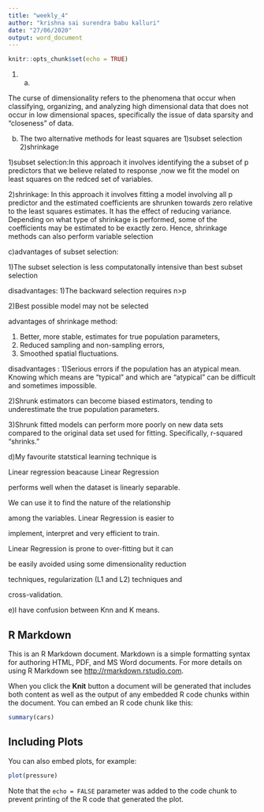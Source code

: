 ---
title: "weekly_4"
author: "krishna sai surendra babu kalluri"
date: "27/06/2020"
output: word_document
---

```{r setup, include=FALSE}
knitr::opts_chunk$set(echo = TRUE)
```

1) a)

 The curse of dimensionality refers to the phenomena that occur when classifying, organizing, and analyzing high dimensional data that does not occur in low dimensional spaces, specifically the issue of data sparsity and “closeness” of data.
 
 b) The two alternative methods for least squares are 
 1)subset selection 2)shrinkage 
 
 1)subset selection:In this approach it involves identifying the a subset of p predictors that we believe related to response ,now we fit the model on least squares on the redced set of variables.
 
2)shrinkage: In this approach it involves fitting a model involving all p predictor and the estimated coefficients are shrunken towards zero
relative to the least squares estimates. It  has the effect of reducing variance. Depending on what
type of shrinkage is performed, some of the coefficients may be estimated to be exactly zero. Hence, shrinkage methods can also perform
variable selection

c)advantages of subset selection:

1)The subset selection is less computatonally intensive than best subset selection

disadvantages:
1)The backward selection requires n>p

2)Best possible model may not be selected

advantages of shrinkage method:

1) Better, more stable, estimates for true population parameters,
2) Reduced sampling and non-sampling errors,
3) Smoothed spatial fluctuations.

disadvantages :
1)Serious errors if the population has an atypical mean. Knowing which means are “typical” and which are “atypical” can be difficult and sometimes impossible.

2)Shrunk estimators can become biased estimators, tending to underestimate the true population parameters.

3)Shrunk fitted models can perform more poorly on new data sets compared to the original data set used for fitting. Specifically, r-squared “shrinks.”

d)My favourite statstical learning technique is

Linear regression beacause  Linear Regression

performs well when the dataset is linearly separable.

We can use it to find the nature of the relationship

among the variables. Linear Regression is easier to

implement, interpret and very efficient to train. 

Linear Regression is prone to over-fitting but it can

be easily avoided using some dimensionality reduction

techniques, regularization (L1 and L2) techniques and

cross-validation.

e)I have confusion between Knn and K means.

## R Markdown

This is an R Markdown document. Markdown is a simple formatting syntax for authoring HTML, PDF, and MS Word documents. For more details on using R Markdown see <http://rmarkdown.rstudio.com>.

When you click the **Knit** button a document will be generated that includes both content as well as the output of any embedded R code chunks within the document. You can embed an R code chunk like this:

```{r cars}
summary(cars)
```

## Including Plots

You can also embed plots, for example:

```{r pressure, echo=FALSE}
plot(pressure)
```

Note that the `echo = FALSE` parameter was added to the code chunk to prevent printing of the R code that generated the plot.

